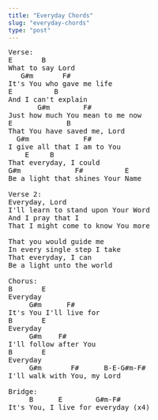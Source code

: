 ```yaml
---
title: "Everyday Chords"
slug: "everyday-chords"
type: "post"
---
```


<pre>
Verse: 
E       B
What to say Lord
   G#m       F#                
It's You who gave me life    
E          B
And I can't explain    
       G#m        F#           
Just how much You mean to me now
E             B     
That You have saved me, Lord
  G#m             F#   
I give all that I am to You
    E     B        
That everyday, I could 
G#m             F#          E  
Be a light that shines Your Name

Verse 2:
Everyday, Lord  
I'll learn to stand upon Your Word
And I pray that I
That I might come to know You more

That you would guide me
In every single step I take
That everyday, I can
Be a light unto the world

Chorus:
B       E
Everyday
     G#m      F#      
It's You I'll live for
B       E
Everyday
     G#m    F#      
I'll follow after You
B       E
Everyday
     G#m       F#      B-E-G#m-F# 
I'll walk with You, my Lord

Bridge:
     B      E        G#m-F#
It's You, I live for everyday (x4)
</pre>